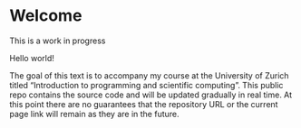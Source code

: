 # Welcome {.unnumbered}

::: callout-warning
This is a work in progress
:::

Hello world!

The goal of this text is to accompany my course at the University of Zurich titled "Introduction to programming and scientific computing". This public repo contains the source code and will be updated gradually in real time. At this point there are no guarantees that the repository URL or the current page link will remain as they are in the future.
